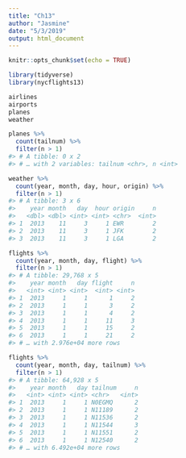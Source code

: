 ```yaml
---
title: "Ch13"
author: "Jasmine"
date: "5/3/2019"
output: html_document
---
```


```r
knitr::opts_chunk$set(echo = TRUE)
```

```r

library(tidyverse)
library(nycflights13)
```

```r
airlines
airports
planes
weather
```

```r
planes %>% 
  count(tailnum) %>% 
  filter(n > 1)
#> # A tibble: 0 x 2
#> # … with 2 variables: tailnum <chr>, n <int>

weather %>% 
  count(year, month, day, hour, origin) %>% 
  filter(n > 1)
#> # A tibble: 3 x 6
#>    year month   day  hour origin     n
#>   <dbl> <dbl> <int> <int> <chr>  <int>
#> 1  2013    11     3     1 EWR        2
#> 2  2013    11     3     1 JFK        2
#> 3  2013    11     3     1 LGA        2
```
```r
flights %>% 
  count(year, month, day, flight) %>% 
  filter(n > 1)
#> # A tibble: 29,768 x 5
#>    year month   day flight     n
#>   <int> <int> <int>  <int> <int>
#> 1  2013     1     1      1     2
#> 2  2013     1     1      3     2
#> 3  2013     1     1      4     2
#> 4  2013     1     1     11     3
#> 5  2013     1     1     15     2
#> 6  2013     1     1     21     2
#> # … with 2.976e+04 more rows

flights %>% 
  count(year, month, day, tailnum) %>% 
  filter(n > 1)
#> # A tibble: 64,928 x 5
#>    year month   day tailnum     n
#>   <int> <int> <int> <chr>   <int>
#> 1  2013     1     1 N0EGMQ      2
#> 2  2013     1     1 N11189      2
#> 3  2013     1     1 N11536      2
#> 4  2013     1     1 N11544      3
#> 5  2013     1     1 N11551      2
#> 6  2013     1     1 N12540      2
#> # … with 6.492e+04 more rows
```

